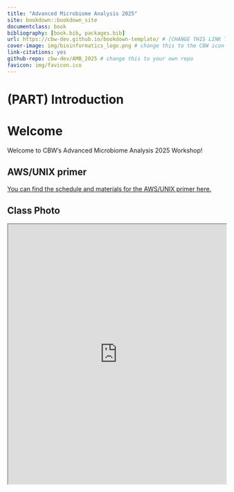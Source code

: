 ```yaml
--- 
title: "Advanced Microbiome Analysis 2025"
site: bookdown::bookdown_site
documentclass: book
bibliography: [book.bib, packages.bib]
url: https://cbw-dev.github.io/bookdown-template/ # [CHANGE THIS LINK TO YOUR LANDING PAGE LINK]
cover-image: img/bioinformatics_logo.png # change this to the CBW icon for your workshop
link-citations: yes
github-repo: cbw-dev/AMB_2025 # change this to your own repo
favicon: img/favicon.ico
---
```


# (PART) Introduction {-}

# Welcome

<!-- NOTE: Go to the README.md to help understand what to fill in for this workshop template! -->

Welcome to CBW’s Advanced Microbiome Analysis 2025 Workshop!

## AWS/UNIX primer

[You can find the schedule and materials for the AWS/UNIX primer here.](https://bioinformaticsdotca.github.io/AWS_2025)

## Class Photo

<iframe src="https://drive.google.com/file/d/1NPJxrGAv3Ew9FNQe5EF9Qc0-liQea22x/view?usp=sharing" width="100%" height="600" allow="autoplay"></iframe>
